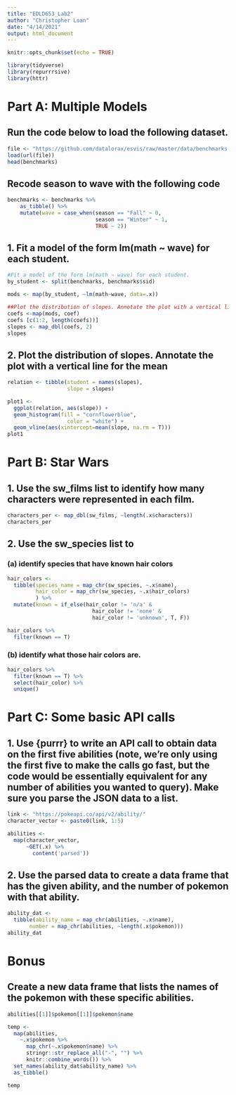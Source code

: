 ```yaml
---
title: "EDLD653_Lab2"
author: "Christopher Loan"
date: "4/14/2021"
output: html_document
---
```


```r
knitr::opts_chunk$set(echo = TRUE)
```

```r
library(tidyverse)
library(repurrrsive)
library(httr)
```

# Part A: Multiple Models

## Run the code below to load the following dataset.

```r
file <- "https://github.com/datalorax/esvis/raw/master/data/benchmarks.rda"
load(url(file))
head(benchmarks)
```

## Recode season to wave with the following code

```r
benchmarks <- benchmarks %>%
	as_tibble() %>%
	mutate(wave = case_when(season == "Fall" ~ 0,
	                        season == "Winter" ~ 1,
	                        TRUE ~ 2))
```

## 1. Fit a model of the form lm(math ~ wave) for each student.

```r
#Fit a model of the form lm(math ~ wave) for each student.
by_student <- split(benchmarks, benchmarks$sid)

mods <- map(by_student, ~lm(math~wave, data=.x))

##Plot the distribution of slopes. Annotate the plot with a vertical line for the mean
coefs <-map(mods, coef)
coefs [c(1:2, length(coefs))]
slopes <- map_dbl(coefs, 2)
slopes
```

## 2. Plot the distribution of slopes. Annotate the plot with a vertical line for the mean

```r
relation <- tibble(student = names(slopes),
                   slope = slopes)

plot1 <- 
  ggplot(relation, aes(slope)) +
  geom_histogram(fill = "cornflowerblue",
                   color = "white") +
  geom_vline(aes(xintercept=mean(slope, na.rm = T)))
plot1

```

# Part B: Star Wars

## 1. Use the sw_films list to identify how many characters were represented in each film.

```r
characters_per <- map_dbl(sw_films, ~length(.x$characters))
characters_per
```

## 2. Use the sw_species list to 

### (a) identify species that have known hair colors  

```r
hair_colors <- 
  tibble(species_name = map_chr(sw_species, ~.x$name),
         hair_color = map_chr(sw_species, ~.x$hair_colors) 
         ) %>% 
  mutate(known = if_else(hair_color != 'n/a' &
                           hair_color != 'none' &
                           hair_color != 'unknown', T, F))

hair_colors %>% 
  filter(known == T)
```

### (b) identify what those hair colors are.

```r
hair_colors %>% 
  filter(known == T) %>% 
  select(hair_color) %>% 
  unique()
```

# Part C: Some basic API calls


## 1. Use {purrr} to write an API call to obtain data on the first five abilities (note, we’re only using the first five to make the calls go fast, but the code would be essentially equivalent for any number of abilities you wanted to query). Make sure you parse the JSON data to a list.

```r
link <- "https://pokeapi.co/api/v2/ability/"
character_vector <- paste0(link, 1:5)
```

```r
abilities <- 
  map(character_vector, 
      ~GET(.x) %>% 
        content('parsed'))
```

## 2. Use the parsed data to create a data frame that has the given ability, and the number of pokemon with that ability.

```r
ability_dat <- 
  tibble(ability_name = map_chr(abilities, ~.x$name), 
       number = map_chr(abilities, ~length(.x$pokemon)))
ability_dat
```

# Bonus 

## Create a new data frame that lists the names of the pokemon with these specific abilities.

```r
abilities[[1]]$pokemon[[1]]$pokemon$name

temp <- 
  map(abilities, 
    ~.x$pokemon %>% 
      map_chr(~.x$pokemon$name) %>% 
      stringr::str_replace_all("-", "") %>% 
      knitr::combine_words()) %>%
  set_names(ability_dat$ability_name) %>% 
  as_tibble()

temp
```

